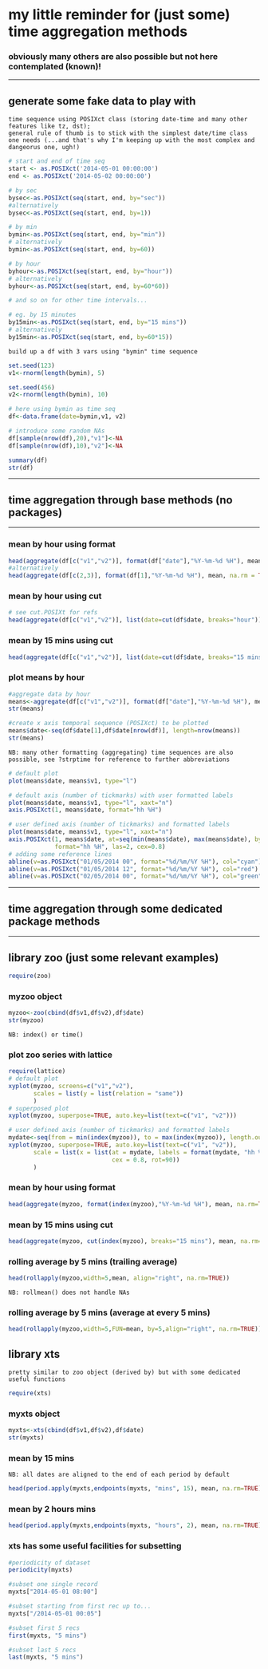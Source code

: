 # my little reminder for (just some) time aggregation methods
### obviously many others are also possible but not here contemplated (known)!

*****

## generate some fake data to play with

```
time sequence using POSIXct class (storing date-time and many other features like tz, dst);   
general rule of thumb is to stick with the simplest date/time class one needs (...and that's why I'm keeping up with the most complex and dangeorus one, ugh!) 
```
```r
# start and end of time seq
start <- as.POSIXct('2014-05-01 00:00:00')
end <- as.POSIXct('2014-05-02 00:00:00')

# by sec
bysec<-as.POSIXct(seq(start, end, by="sec"))
#alternatively   
bysec<-as.POSIXct(seq(start, end, by=1))

# by min
bymin<-as.POSIXct(seq(start, end, by="min"))
# alternatively   
bymin<-as.POSIXct(seq(start, end, by=60))

# by hour
byhour<-as.POSIXct(seq(start, end, by="hour"))
# alternatively 
byhour<-as.POSIXct(seq(start, end, by=60*60))

# and so on for other time intervals...

# eg. by 15 minutes
by15min<-as.POSIXct(seq(start, end, by="15 mins"))
# alternatively   
by15min<-as.POSIXct(seq(start, end, by=60*15))

```
```
build up a df with 3 vars using "bymin" time sequence
```

```r
set.seed(123)
v1<-rnorm(length(bymin), 5)

set.seed(456)
v2<-rnorm(length(bymin), 10)

# here using bymin as time seq
df<-data.frame(date=bymin,v1, v2)

# introduce some random NAs
df[sample(nrow(df),20),"v1"]<-NA
df[sample(nrow(df),10),"v2"]<-NA

summary(df)
str(df)
```
****
## time aggregation through base methods (no packages)
****

### mean by hour using format
```r
head(aggregate(df[c("v1","v2")], format(df["date"],"%Y-%m-%d %H"), mean, na.rm = TRUE))
#alternatively
head(aggregate(df[c(2,3)], format(df[1],"%Y-%m-%d %H"), mean, na.rm = TRUE))
```

### mean by hour using cut
```r
# see cut.POSIXt for refs
head(aggregate(df[c("v1","v2")], list(date=cut(df$date, breaks="hour")), mean, na.rm = TRUE))
```

### mean by 15 mins using cut
```r
head(aggregate(df[c("v1","v2")], list(date=cut(df$date, breaks="15 mins")), mean, na.rm = TRUE))
```

### plot means by hour
```r

#aggregate data by hour
means<-aggregate(df[c("v1","v2")], format(df["date"],"%Y-%m-%d %H"), mean, na.rm = TRUE)
str(means)

#create x axis temporal sequence (POSIXct) to be plotted
means$date<-seq(df$date[1],df$date[nrow(df)], length=nrow(means))
str(means)

```
```
NB: many other formatting (aggregating) time sequences are also possible, see ?strptime for reference to further abbreviations
```

```r
# default plot
plot(means$date, means$v1, type="l")
```

```r
# default axis (number of tickmarks) with user formatted labels
plot(means$date, means$v1, type="l", xaxt="n")
axis.POSIXct(1, means$date, format="hh %H")
```

```r
# user defined axis (number of tickmarks) and formatted labels 
plot(means$date, means$v1, type="l", xaxt="n")
axis.POSIXct(1, means$date, at=seq(min(means$date), max(means$date), by="hours"),
             format="hh %H", las=2, cex=0.8)
# adding some reference lines
abline(v=as.POSIXct("01/05/2014 00", format="%d/%m/%Y %H"), col="cyan")
abline(v=as.POSIXct("01/05/2014 12", format="%d/%m/%Y %H"), col="red")
abline(v=as.POSIXct("02/05/2014 00", format="%d/%m/%Y %H"), col="green")

```

****
## time aggregation through some dedicated package methods
****

## library zoo (just some relevant examples)

```r
require(zoo)
```
### myzoo object
```r
myzoo<-zoo(cbind(df$v1,df$v2),df$date)
str(myzoo)
```
```
NB: index() or time()
```
### plot zoo series with lattice
```r
require(lattice)
# default plot
xyplot(myzoo, screens=c("v1","v2"),
       scales = list(y = list(relation = "same"))
       )
# superposed plot
xyplot(myzoo, superpose=TRUE, auto.key=list(text=c("v1", "v2")))

# user defined axis (number of tickmarks) and formatted labels 
mydate<-seq(from = min(index(myzoo)), to = max(index(myzoo)), length.out = 6)
xyplot(myzoo, superpose=TRUE, auto.key=list(text=c("v1", "v2")),
       scale = list(x = list(at = mydate, labels = format(mydate, "hh %H"),
                             cex = 0.8, rot=90))
       )
```

### mean by hour using format

```r
head(aggregate(myzoo, format(index(myzoo),"%Y-%m-%d %H"), mean, na.rm=TRUE))
```

### mean by 15 mins using cut

```r
head(aggregate(myzoo, cut(index(myzoo), breaks="15 mins"), mean, na.rm=TRUE))
```

### rolling average by 5 mins (trailing average)

```r
head(rollapply(myzoo,width=5,mean, align="right", na.rm=TRUE))
```
```
NB: rollmean() does not handle NAs
```
### rolling average by 5 mins (average at every 5 mins)

```r
head(rollapply(myzoo,width=5,FUN=mean, by=5,align="right", na.rm=TRUE))
```


## library xts
```
pretty similar to zoo object (derived by) but with some dedicated useful functions
```
```r
require(xts)
```
### myxts object
```r
myxts<-xts(cbind(df$v1,df$v2),df$date)
str(myxts)
```
### mean by 15 mins
```
NB: all dates are aligned to the end of each period by default
```
```r
head(period.apply(myxts,endpoints(myxts, "mins", 15), mean, na.rm=TRUE))
```

### mean by 2 hours mins
```r
head(period.apply(myxts,endpoints(myxts, "hours", 2), mean, na.rm=TRUE))
```
### xts has some useful facilities for subsetting
```r
#periodicity of dataset
periodicity(myxts)

#subset one single record
myxts["2014-05-01 08:00"]

#subset starting from first rec up to...
myxts["/2014-05-01 00:05"]

#subset first 5 recs
first(myxts, "5 mins")

#subset last 5 recs
last(myxts, "5 mins")

```
